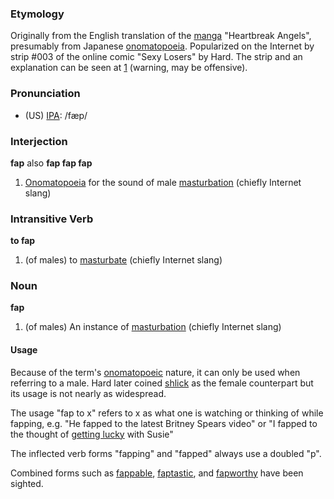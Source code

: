 ===Etymology===

Originally from the English translation of the [[manga]] "Heartbreak Angels", presumably from Japanese [[onomatopoeia]]. Popularized on the Internet by strip #003 of the online comic "Sexy Losers" by Hard. The strip and an explanation can be seen at [http://sexylosers.com/003.html] (warning, may be offensive).

===Pronunciation===

*(US) [[w:IPA|IPA]]: /fæp/

===Interjection===

'''fap''' also '''fap fap fap'''

# [[Onomatopoeia]] for the sound of male [[masturbation]] (chiefly Internet slang)

===Intransitive Verb===

'''to fap'''

# (of males) to [[masturbate]] (chiefly Internet slang)

===Noun===

'''fap'''

# (of males) An instance of [[masturbation]] (chiefly Internet slang)

====Usage====

Because of the term's [[onomatopoeic]] nature, it can only be used when referring to a male. Hard later coined [[shlick]] as the female counterpart but its usage is not nearly as widespread.

The usage "fap to x" refers to x as what one is watching or thinking of while fapping, e.g. "He fapped to the latest Britney Spears video" or "I fapped to the thought of [[getting lucky]] with Susie"

The inflected verb forms "fapping" and "fapped" always use a doubled "p".

Combined forms such as [[fappable]], [[faptastic]], and [[fapworthy]] have been sighted.